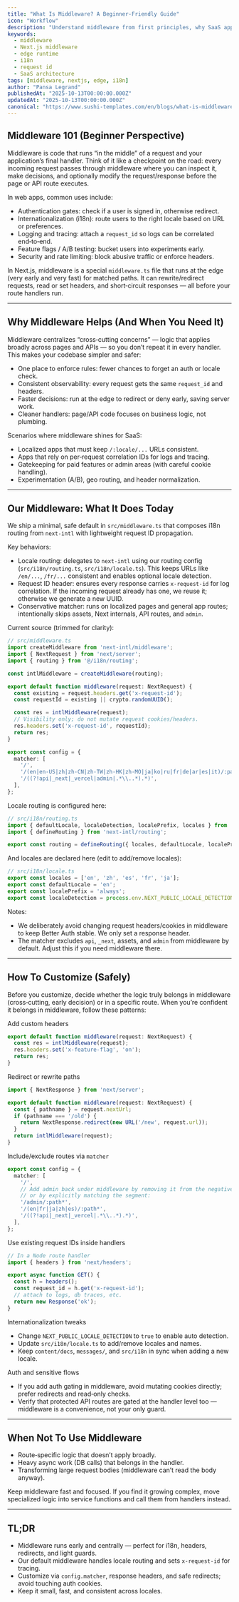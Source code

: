 ```yaml
---
title: "What Is Middleware? A Beginner-Friendly Guide"
icon: "Workflow"
description: "Understand middleware from first principles, why SaaS apps use it, and how our Next.js middleware works with i18n and request IDs — plus how to customize it."
keywords:
  - middleware
  - Next.js middleware
  - edge runtime
  - i18n
  - request id
  - SaaS architecture
tags: [middleware, nextjs, edge, i18n]
author: "Pansa Legrand"
publishedAt: "2025-10-13T00:00:00.000Z"
updatedAt: "2025-10-13T00:00:00.000Z"
canonical: "https://www.sushi-templates.com/en/blogs/what-is-middleware"
---
```


## Middleware 101 (Beginner Perspective)

Middleware is code that runs “in the middle” of a request and your application’s final handler. Think of it like a checkpoint on the road: every incoming request passes through middleware where you can inspect it, make decisions, and optionally modify the request/response before the page or API route executes.

In web apps, common uses include:

- Authentication gates: check if a user is signed in, otherwise redirect.
- Internationalization (i18n): route users to the right locale based on URL or preferences.
- Logging and tracing: attach a `request_id` so logs can be correlated end‑to‑end.
- Feature flags / A/B testing: bucket users into experiments early.
- Security and rate limiting: block abusive traffic or enforce headers.

In Next.js, middleware is a special `middleware.ts` file that runs at the edge (very early and very fast) for matched paths. It can rewrite/redirect requests, read or set headers, and short‑circuit responses — all before your route handlers run.

---

## Why Middleware Helps (And When You Need It)

Middleware centralizes “cross‑cutting concerns” — logic that applies broadly across pages and APIs — so you don’t repeat it in every handler. This makes your codebase simpler and safer:

- One place to enforce rules: fewer chances to forget an auth or locale check.
- Consistent observability: every request gets the same `request_id` and headers.
- Faster decisions: run at the edge to redirect or deny early, saving server work.
- Cleaner handlers: page/API code focuses on business logic, not plumbing.

Scenarios where middleware shines for SaaS:

- Localized apps that must keep `/:locale/...` URLs consistent.
- Apps that rely on per‑request correlation IDs for logs and tracing.
- Gatekeeping for paid features or admin areas (with careful cookie handling).
- Experimentation (A/B), geo routing, and header normalization.

---

## Our Middleware: What It Does Today

We ship a minimal, safe default in `src/middleware.ts` that composes i18n routing from `next-intl` with lightweight request ID propagation.

Key behaviors:

- Locale routing: delegates to `next-intl` using our routing config (`src/i18n/routing.ts`, `src/i18n/locale.ts`). This keeps URLs like `/en/...`, `/fr/...` consistent and enables optional locale detection.
- Request ID header: ensures every response carries `x-request-id` for log correlation. If the incoming request already has one, we reuse it; otherwise we generate a new UUID.
- Conservative matcher: runs on localized pages and general app routes; intentionally skips assets, Next internals, API routes, and `admin`.

Current source (trimmed for clarity):

```ts
// src/middleware.ts
import createMiddleware from 'next-intl/middleware';
import { NextRequest } from 'next/server';
import { routing } from '@/i18n/routing';

const intlMiddleware = createMiddleware(routing);

export default function middleware(request: NextRequest) {
  const existing = request.headers.get('x-request-id');
  const requestId = existing || crypto.randomUUID();

  const res = intlMiddleware(request);
  // Visibility only; do not mutate request cookies/headers.
  res.headers.set('x-request-id', requestId);
  return res;
}

export const config = {
  matcher: [
    '/',
    '/(en|en-US|zh|zh-CN|zh-TW|zh-HK|zh-MO|ja|ko|ru|fr|de|ar|es|it)/:path*',
    '/((?!api|_next|_vercel|admin|.*\\..*).*)',
  ],
};
```

Locale routing is configured here:

```ts
// src/i18n/routing.ts
import { defaultLocale, localeDetection, localePrefix, locales } from './locale';
import { defineRouting } from 'next-intl/routing';

export const routing = defineRouting({ locales, defaultLocale, localePrefix, localeDetection });
```

And locales are declared here (edit to add/remove locales):

```ts
// src/i18n/locale.ts
export const locales = ['en', 'zh', 'es', 'fr', 'ja'];
export const defaultLocale = 'en';
export const localePrefix = 'always';
export const localeDetection = process.env.NEXT_PUBLIC_LOCALE_DETECTION === 'true';
```

Notes:

- We deliberately avoid changing request headers/cookies in middleware to keep Better Auth stable. We only set a response header.
- The matcher excludes `api`, `_next`, assets, and `admin` from middleware by default. Adjust this if you need middleware there.

---

## How To Customize (Safely)

Before you customize, decide whether the logic truly belongs in middleware (cross‑cutting, early decision) or in a specific route. When you’re confident it belongs in middleware, follow these patterns:

Add custom headers
```ts
export default function middleware(request: NextRequest) {
  const res = intlMiddleware(request);
  res.headers.set('x-feature-flag', 'on');
  return res;
}
```

Redirect or rewrite paths
```ts
import { NextResponse } from 'next/server';

export default function middleware(request: NextRequest) {
  const { pathname } = request.nextUrl;
  if (pathname === '/old') {
    return NextResponse.redirect(new URL('/new', request.url));
  }
  return intlMiddleware(request);
}
```

Include/exclude routes via `matcher`
```ts
export const config = {
  matcher: [
    '/',
    // Add admin back under middleware by removing it from the negative lookahead
    // or by explicitly matching the segment:
    '/admin/:path*',
    '/(en|fr|ja|zh|es)/:path*',
    '/((?!api|_next|_vercel|.*\\..*).*)',
  ],
};
```

Use existing request IDs inside handlers
```ts
// In a Node route handler
import { headers } from 'next/headers';

export async function GET() {
  const h = headers();
  const request_id = h.get('x-request-id');
  // attach to logs, db traces, etc.
  return new Response('ok');
}
```

Internationalization tweaks
- Change `NEXT_PUBLIC_LOCALE_DETECTION` to `true` to enable auto detection.
- Update `src/i18n/locale.ts` to add/remove locales and names.
- Keep `content/docs`, `messages/`, and `src/i18n` in sync when adding a new locale.

Auth and sensitive flows
- If you add auth gating in middleware, avoid mutating cookies directly; prefer redirects and read‑only checks.
- Verify that protected API routes are gated at the handler level too — middleware is a convenience, not your only guard.

---

## When Not To Use Middleware

- Route‑specific logic that doesn’t apply broadly.
- Heavy async work (DB calls) that belongs in the handler.
- Transforming large request bodies (middleware can’t read the body anyway).

Keep middleware fast and focused. If you find it growing complex, move specialized logic into service functions and call them from handlers instead.

---

## TL;DR

- Middleware runs early and centrally — perfect for i18n, headers, redirects, and light guards.
- Our default middleware handles locale routing and sets `x-request-id` for tracing.
- Customize via `config.matcher`, response headers, and safe redirects; avoid touching auth cookies.
- Keep it small, fast, and consistent across locales.

